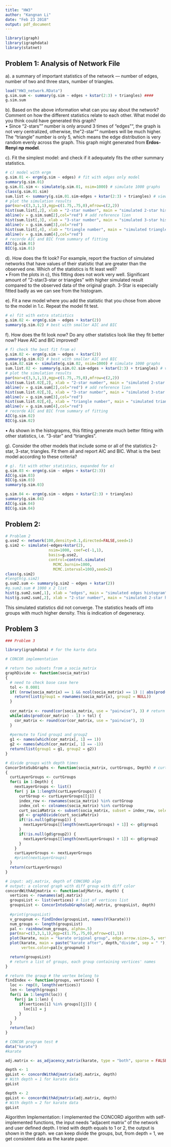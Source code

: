 ```yaml
---
title: "HW3"
author: "Kangnan Li"
date: "Feb 23 2018"
output: pdf_document
---
```


```r
library(igraph)
library(igraphdata)
library(statnet)
```

## Problem 1: Analysis of Network File
a). a summary of important statistics of the network — number of edges, number of two and three stars, number of triangles.
```r
load("HW3_network.RData")
g.sim.sum <- summary(g.sim ~ edges + kstar(2:3) + triangles) ####
g.sim.sum
```

b). Based on the above information what can you say about the network? Comment on how the different statistics relate to each other. What model do you think could have generated this graph?  
• Since "2-stars"" number is only around 3 times of "edges"", the graph is not very centralized, otherwise, the "2-star"" numbers will be much higher. The "triangle" number is only 5, which means the edge distribution is very random evenly across the graph. This graph might generated from **Erdos-Renyi np model**.   

c). Fit the simplest model: and check if it adequately fits the other summary statistics.  
```r
# c) model with ergm
g.sim.01 <- ergm(g.sim ~ edges) # fit with edges only model
summary(g.sim.01)
g.sim.01.sim <- simulate(g.sim.01, nsim=1000) # simulate 1000 graphs
class(g.sim.01.sim)
sum.list <- summary(g.sim.01.sim~edges + kstar(2:3) + triangles) # view summary
# plot the simulation results
par(mar=c(3,3,1,1),mgp=c(1.75,.75,0),mfrow=c(2,2))
hist(sum.list[,2], xlab = "2-star number", main = "simulated 2-star histogram")
abline(v = g.sim.sum[2],col="red") # add reference lien
hist(sum.list[,3], xlab = "3-star number", main = "simulated 3-star histogram")
abline(v = g.sim.sum[3],col="red")
hist(sum.list[,4], xlab = "triangle number", main = "simulated triangles histogram")
abline(v = g.sim.sum[4],col="red")
# recorde AIC and BIC from summary of fitting
AIC(g.sim.01)
BIC(g.sim.01)
```
  
d). How does the fit look? For example, report the fraction of simulated networks that have values of their statistic that are greater than the observed one. Which of the statistics is fit least well?  
• From the plots in c), this fitting does not work very well. Significant amount of "2-star/3-star or triangles" with higher simulated result compared to the observed data of the original graph. 3-Star is especially fitted badly as we can see from the histogram.  

e). Fit a new model where you add the statistic that you chose from above to the model in 1.c. Repeat the model fit test.
```r
# e) fit with extra statistics
g.sim.02 <- ergm(g.sim ~ edges + kstar(2)) 
summary(g.sim.02) # best with smaller AIC and BIC
```

f). How does the fit look now? Do any other statistics look like they fit better now? Have AIC and BIC improved? 
```r
# f) check the best fit from e)
g.sim.02 <- ergm(g.sim ~ edges + kstar(2)) 
summary(g.sim.02) # best with smaller AIC and BIC
g.sim.02.sim <- simulate(g.sim.02, nsim=1000) # simulate 1000 graphs
sum.list.02 <- summary(g.sim.02.sim~edges + kstar(2:3) + triangles) # view summary
# plot the simulation results
par(mar=c(3,3,1,1),mgp=c(1.75,.75,0),mfrow=c(2,2))
hist(sum.list.02[,2], xlab = "2-star number", main = "simulated 2-star histogram")
abline(v = g.sim.sum[2],col="red") # add reference lien
hist(sum.list.02[,3], xlab = "3-star number", main = "simulated 3-star histogram")
abline(v = g.sim.sum[3],col="red")
hist(sum.list.02[,4], xlab = "triangle number", main = "simulated triangles histogram")
abline(v = g.sim.sum[4],col="red")
# recorde AIC and BIC from summary of fitting
AIC(g.sim.02)
BIC(g.sim.02)
```

• As shown in the histograpms, this fitting generate much better fitting with other statistics, i.e. "3-star" and "triangles".  


g). Consider the other models that include some or all of the statistics 2-star, 3-star, triangles. Fit them all and report AIC and BIC. What is the best model according to these criteria?
```r
# g). fit with other statistics, expanded for e)
g.sim.03 <- ergm(g.sim ~ edges + kstar(2:3))
AIC(g.sim.03)
BIC(g.sim.03)
summary(g.sim.03)

g.sim.04 <- ergm(g.sim ~ edges + kstar(2:3) + triangles)
summary(g.sim.04)
AIC(g.sim.04)
BIC(g.sim.04)
```



## Problem 2: 
```r
# Problem 2
g.use2 <- network(100,density=0.1,directed=FALSE,seed=1)
g.sim2 <- simulate(~edges+kstar(2),
                   nsim=1000, coef=c(-1,1),
                   basis=g.use2,
                   control=control.simulate(
                     MCMC.burnin=1000,
                     MCMC.interval=100),seed=2)
class(g.sim2)
#length(g.sim2)
g.sum2.sum <- summary(g.sim2 ~ edges + kstar(2))
#g.sum2.sum # 1000 x 2 list
hist(g.sum2.sum[,1], xlab = "edges", main = "simulated edges histogram")
hist(g.sum2.sum[,2], xlab = "2-star number", main = "simulated 2-star histogram")
```

This simulated statistics did not converge. The statistics heads off into groups with much higher density. This is indication of degeneracy. 


## Problem 3

```r
### Problem 3

library(igraphdata) # for the karte data

# CONCOR implementation

# return two subsets from a socia_matrix
graphDivide <- function(socia_matrix)
{
  # need to check base case here
  tol <- 0.0001
  if( (nrow(socia_matrix) == 1 && ncol(socia_matrix) == 1) || abs(prod(socia_matrix) - 1) < tol ) {
    return(list(group1 = rownames(socia_matrix), group2 = NULL))
  }
  
  cor_matrix <- round(cor(socia_matrix, use = "pairwise"), 3) # return correlation matrix of sociamatrix
  while(abs(prod(cor_matrix) - 1) > tol) {
    cor_matrix <- round(cor(cor_matrix, use = "pairwise"), 3)
  }
  
  #permute to find group1 and group2
  g1 <- names(which(cor_matrix[, 1] == 1))
  g2 <- names(which(cor_matrix[, 1] == -1))
  return(list(group1 = g1, group2 = g2))
}

# divide groups with depth times
ConcorIntoSubGraphs <- function(socia_matrix, curtGroups, Depth) # curtGroups is a list of list
{
  curtLayerGroups <- curtGroups
  for(i in 1:Depth) {
    nextLayerGroups <- list()
    for( j in 1:length(curtLayerGroups)) {
      curtGroup <- curtLayerGroups[[j]]
      index_row <- rownames(socia_matrix) %in% curtGroup
      index_col <- colnames(socia_matrix) %in% curtGroup
      curt_sociaMatrix <- subset(socia_matrix, subset = index_row, select = index_col)
      gd <- graphDivide(curt_sociaMatrix)
      if(!is.null(gd$group1)) {
        nextLayerGroups[[length(nextLayerGroups) + 1]] <- gd$group1
      }
      if(!is.null(gd$group2)) {
        nextLayerGroups[[length(nextLayerGroups) + 1]] <- gd$group2
      }
    }
    curtLayerGroups <- nextLayerGroups
    #print(nextLayerGroups)
  }
  return(curtLayerGroups)
}

# input: adj.matrix, depth of CONCORD algo
# output: a colored graph with diff group with diff color
concordWithAdjmatrix <- function(adjMatrix, depth) {
  vertices <- rownames(adj.matrix)
  groupsList <- list(vertices) # list of vertices list
  groupsList <- ConcorIntoSubGraphs(adj.matrix, groupsList, depth)
  
  #print(groupsList)
  v_groupnum <- findIndex(groupsList, names(V(karate)))
  num_groups <- length(groupsList)
  pal <- rainbow(num_groups, alpha=.5)
  par(mar=c(3,3,1,1),mgp=c(1.75,.75,0),mfrow=c(1,1))
  plot(karate, main = "karate original group", edge.arrow.size=.5, vertex.label.cex= 0.9, vertex.label.color="black", vertex.label.dist=1.5)
  plot(karate, main = paste("karate after", depth,"divide", sep = " "), edge.arrow.size=.5, vertex.label.cex= 0.9, vertex.label.color="black", vertex.label.dist=1.5,
       vertex.color=pal[v_groupnum] )

  return(groupsList)
  # return a list of groups, each group containing vertices' names
}

# return the group # the vertex belong to
findIndex <- function(groups, vertices) {
  loc <- rep(0, length(vertices))
  len <- length(groups)
  for(i in 1:length(loc)) {
    for(j in 1:len) {
      if(vertices[i] %in% groups[[j]]) {
        loc[i] = j
      }
    }
  }
  return(loc)
}

# CONCOR program test #
data("karate")
#karate

adj.matrix <- as_adjacency_matrix(karate, type = "both", sparse = FALSE)

depth <- 1
gpList <- concordWithAdjmatrix(adj.matrix, depth)
# With depth = 1 for karate data
gpList

depth <- 2
gpList <- concordWithAdjmatrix(adj.matrix, depth)
# With depth = 2 for karate data
gpList

```

Algorithm Implementation:
I implemented the CONCORD algorithm with self-implemented functions, the input needs "adjacent matrix" of the network and user defined depth. 
I tried with depth equals to 1 or 2, the output is shown in the graph. 
we can keep divide the groups, but, from depth = 1, we get consistent data as the karate paper. 



